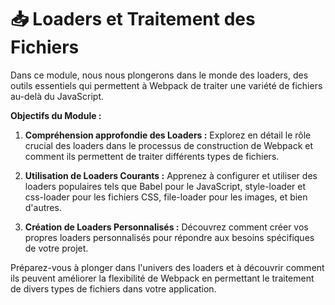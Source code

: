 # 📥 Loaders et Traitement des Fichiers

Dans ce module, nous nous plongerons dans le monde des loaders, des outils essentiels qui permettent à Webpack de traiter une variété de fichiers au-delà du JavaScript.

**Objectifs du Module :**

1. **Compréhension approfondie des Loaders :** Explorez en détail le rôle crucial des loaders dans le processus de construction de Webpack et comment ils permettent de traiter différents types de fichiers.

2. **Utilisation de Loaders Courants :** Apprenez à configurer et utiliser des loaders populaires tels que Babel pour le JavaScript, style-loader et css-loader pour les fichiers CSS, file-loader pour les images, et bien d'autres.

3. **Création de Loaders Personnalisés :** Découvrez comment créer vos propres loaders personnalisés pour répondre aux besoins spécifiques de votre projet.

Préparez-vous à plonger dans l'univers des loaders et à découvrir comment ils peuvent améliorer la flexibilité de Webpack en permettant le traitement de divers types de fichiers dans votre application.